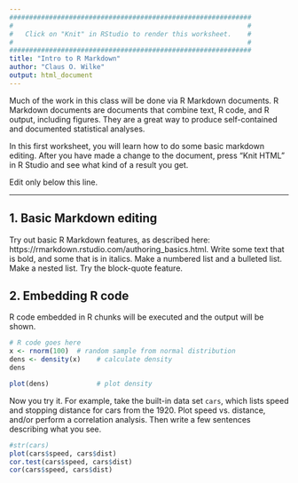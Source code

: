 ```yaml
---
#############################################################
#                                                           #
#   Click on "Knit" in RStudio to render this worksheet.    #
#                                                           #
#############################################################
title: "Intro to R Markdown"
author: "Claus O. Wilke"
output: html_document
---
```


Much of the work in this class will be done via R Markdown documents. R Markdown documents are documents that combine text, R code, and R output, including figures. They are a great way to produce self-contained and documented statistical analyses.

In this first worksheet, you will learn how to do some basic markdown editing. After you have made a change to the document, press "Knit HTML" in R Studio and see what kind of a result you get.

Edit only below this line.

---------------------------------------------

## 1. Basic Markdown editing

Try out basic R Markdown features, as described here: https://rmarkdown.rstudio.com/authoring_basics.html. Write some text that is bold, and some that is in italics. Make a numbered list and a bulleted list. Make a nested list. Try the block-quote feature.

## 2. Embedding R code

R code embedded in R chunks will be executed and the output will be shown.
```r
# R code goes here
x <- rnorm(100)  # random sample from normal distribution
dens <- density(x)    # calculate density
dens

plot(dens)            # plot density
```

Now you try it. For example, take the built-in data set `cars`, which lists speed and stopping distance for cars from the 1920. Plot speed vs. distance, and/or perform a correlation analysis. Then write a few sentences describing what you see.

```r
#str(cars)
plot(cars$speed, cars$dist)
cor.test(cars$speed, cars$dist)
cor(cars$speed, cars$dist)

```

